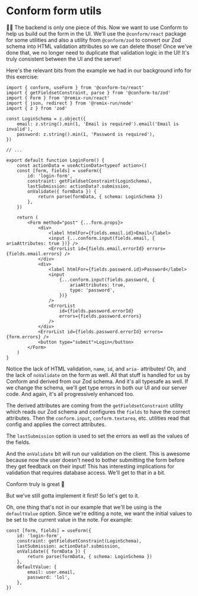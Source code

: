 # Conform form utils

👨‍💼 The backend is only one piece of this. Now we want to use Conform to help us
build out the form in the UI. We'll use the `@conform/react` package for some
utilities and also a utility from `@conform/zod` to convert our Zod schema into
HTML validation attributes so we can delete those! Once we've done that, we no
longer need to duplicate that validation logic in the UI! It's truly consistent
between the UI and the server!

Here's the relevant bits from the example we had in our background info for this
exercise:

```tsx lines=1-2,16-23,26,28-30,33-43,45
import { conform, useForm } from '@conform-to/react'
import { getFieldsetConstraint, parse } from '@conform-to/zod'
import { Form } from '@remix-run/react'
import { json, redirect } from '@remix-run/node'
import { z } from 'zod'

const LoginSchema = z.object({
	email: z.string().min(1, 'Email is required').email('Email is invalid'),
	password: z.string().min(1, 'Password is required'),
})

// ...

export default function LoginForm() {
	const actionData = useActionData<typeof action>()
	const [form, fields] = useForm({
		id: 'login-form',
		constraint: getFieldsetConstraint(LoginSchema),
		lastSubmission: actionData?.submission,
		onValidate({ formData }) {
			return parse(formData, { schema: LoginSchema })
		},
	})

	return (
		<Form method="post" {...form.props}>
			<div>
				<label htmlFor={fields.email.id}>Email</label>
				<input {...conform.input(fields.email, { ariaAttributes: true })} />
				<ErrorList id={fields.email.errorId} errors={fields.email.errors} />
			</div>
			<div>
				<label htmlFor={fields.password.id}>Password</label>
				<input
					{...conform.input(fields.password, {
						ariaAttributes: true,
						type: 'password',
					})}
				/>
				<ErrorList
					id={fields.password.errorId}
					errors={fields.password.errors}
				/>
			</div>
			<ErrorList id={fields.password.errorId} errors={form.errors} />
			<button type="submit">Login</button>
		</Form>
	)
}
```

Notice the lack of HTML validation, `name`, `id`, and `aria-` attributes! Oh,
and the lack of `noValidate` on the form as well. All that stuff is handled for
us by Conform and derived from our Zod schema. And it's all typesafe as well. If
we change the schema, we'll get type errors in both our UI and our server code.
And again, it's all progressively enhanced too.

The derived attributes are coming from the `getFieldsetConstraint` utility which
reads our Zod schema and configures the `fields` to have the correct attributes.
Then the `conform.input`, `conform.textarea`, etc. utilities read that config
and applies the correct attributes.

The `lastSubmission` option is used to set the errors as well as the values of
the fields.

And the `onValidate` bit will run our validation on the client. This is awesome
because now the user doesn't need to bother submitting the form before they get
feedback on their input! This has interesting implications for validation that
requires database access. We'll get to that in a bit.

Conform truly is great 🏅

But we've still gotta implement it first! So let's get to it.

Oh, one thing that's not in our example that we'll be using is the
`defaultValue` option. Since we're editing a note, we want the initial values
to be set to the current value in the note. For example:

```tsx lines=8-11
const [form, fields] = useForm({
	id: 'login-form',
	constraint: getFieldsetConstraint(LoginSchema),
	lastSubmission: actionData?.submission,
	onValidate({ formData }) {
		return parse(formData, { schema: LoginSchema })
	},
	defaultValue: {
		email: user.email,
		password: 'lol',
	},
})
```
